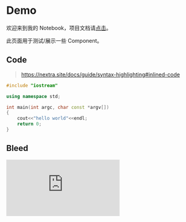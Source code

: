 # Demo

欢迎来到我的 Notebook，项目文档请[点击](https://nextra.site/docs)。

此页面用于测试/展示一些 Component。

## Code
> https://nextra.site/docs/guide/syntax-highlighting#inlined-code
```c++ filename="hello.cpp" copy
#include "iostream"

using namespace std;

int main(int argc, char const *argv[])
{
	cout<<"hello world"<<endl;
	return 0;
}
```

## Bleed


<MyBleed>
    <iframe
        src="https://www.bilibili.com/blackboard/live/live-activity-player.html?cid=7734200"
        frameBorder={0}
        scrolling="no"
        allow="autoplay; encrypted-media; accelerometer;"
        allowFullScreen={true}
        width={1050}
        height={600}
    >
    </iframe>
</MyBleed>



